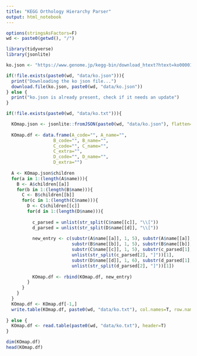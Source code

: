 ---
title: "KEGG Orthology Hierarchy Parser"
output: html_notebook
---

```{r load libraries and settings}

options(stringsAsFactors=F)
wd <- paste0(getwd(), "/")

library(tidyverse)
library(jsonlite)

```


```{r define ulrs}

ko.json <- "https://www.genome.jp/kegg-bin/download_htext?htext=ko00001&format=json&filedir="

```


```{r downaload KO json}

if(!file.exists(paste0(wd, "data/ko.json"))){
  print("Downloading the ko json file...")
  download.file(ko.json, paste0(wd, "data/ko.json"))
} else {
  print("ko.json is already present, check if it needs an update")
}

```


```{r read json}

if(!file.exists(paste0(wd, "data/ko.txt"))){

  KOmap.json <- jsonlite::fromJSON(paste0(wd, "data/ko.json"), flatten=F)
  
  KOmap.df <- data.frame(A_code="", A_name="",
                  B_code="", B_name="",
                  C_code="", C_name="",
                  C_extra="",
                  D_code="", D_name="",
                  D_extra="")
  
  A <- KOmap.json$children
  for(a in 1:(length(A$name))){
    B <- A$children[[a]]
    for(b in 1:(length(B$name))){
      C <- B$children[[b]]
      for(c in 1:(length(C$name))){
        D <- C$children[[c]]
        for(d in 1:(length(D$name))){
          
          c_parsed = unlist(str_split(C$name[[c]], "\\["))
          d_parsed = unlist(str_split(D$name[[d]], "\\["))
          
          new_entry <- c(substr(A$name[[a]], 1, 5), substr(A$name[[a]], 7, str_length(A$name[[a]])),
                         substr(B$name[[b]], 1, 5), substr(B$name[[b]], 7, str_length(B$name[[b]])),
                         substr(C$name[[c]], 1, 5), substr(c_parsed[1], 7, (str_length(c_parsed[1])-1)),
                         unlist(str_split(c_parsed[2], "]"))[1],
                         substr(D$name[[d]], 1, 6), substr(d_parsed[1], 8, (str_length(d_parsed[1])-1)),
                         unlist(str_split(d_parsed[2], "]"))[1])
        
          KOmap.df <- rbind(KOmap.df, new_entry)
        }
      }
    }
  }
  KOmap.df <- KOmap.df[-1,]
  write.table(KOmap.df, paste0(wd, "data/ko.txt"), col.names=T, row.names=F, quote=F, sep="\t")
  
} else {
  KOmap.df <- read.table(paste0(wd, "data/ko.txt"), header=T)
}

dim(KOmap.df)
head(KOmap.df)

```
